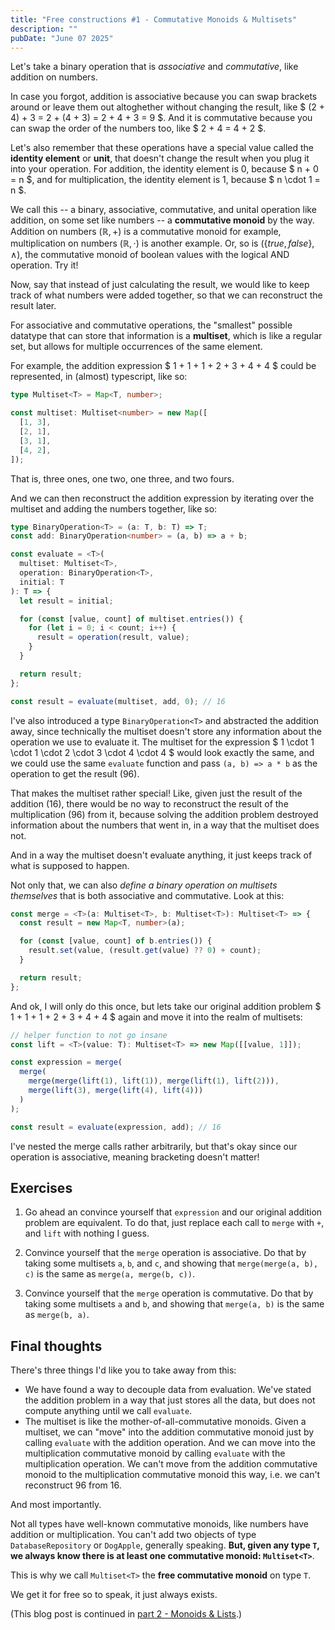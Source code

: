 ```yaml
---
title: "Free constructions #1 - Commutative Monoids & Multisets"
description: ""
pubDate: "June 07 2025"
---
```


Let's take a binary operation that is _associative_ and
_commutative_, like addition on numbers.

In case you forgot, addition is associative because you can swap
brackets around or leave them out altoghether without changing
the result, like $ (2 + 4) + 3 = 2 + (4 + 3) = 2 + 4 + 3 = 9 $.
And it is commutative because you can swap the order of the
numbers too, like $ 2 + 4 = 4 + 2 $.

Let's also remember that these operations have a special
value called the **identity element** or **unit**, that doesn't
change the result when you plug it into your operation. For addition,
the identity element is $0$, because $ n + 0 = n $, and for 
multiplication, the identity element is $1$, because
$ n \cdot 1 = n $.

We call this -- a binary, associative, commutative, and unital operation
like addition, on some set like numbers -- a **commutative
monoid** by the way. Addition on numbers $(\mathbb{R}, +)$
is a commutative monoid for example, multiplication on numbers
$(\mathbb{R}, \cdot)$ is another example. Or, so is $(\lbrace
true, false \rbrace, \land)$, the commutative monoid of boolean
values with the logical AND operation. Try it!

Now, say that instead of just calculating the result, we would
like to keep track of what numbers were added together, so that
we can reconstruct the result later.

For associative and commutative operations, the "smallest"
possible datatype that can store that information is a
**multiset**, which is like a regular set, but allows for
multiple occurrences of the same element.

For example, the addition expression
$ 1 + 1 + 1 + 2 + 3 + 4 + 4 $ could be represented, in (almost)
typescript, like so:

```ts
type Multiset<T> = Map<T, number>;

const multiset: Multiset<number> = new Map([
  [1, 3],
  [2, 1],
  [3, 1],
  [4, 2],
]);
```

That is, three ones, one two, one three, and two fours.

And we can then reconstruct the addition expression by iterating
over the multiset and adding the numbers together, like so:

```ts
type BinaryOperation<T> = (a: T, b: T) => T;
const add: BinaryOperation<number> = (a, b) => a + b;

const evaluate = <T>(
  multiset: Multiset<T>,
  operation: BinaryOperation<T>,
  initial: T
): T => {
  let result = initial;

  for (const [value, count] of multiset.entries()) {
    for (let i = 0; i < count; i++) {
      result = operation(result, value);
    }
  }

  return result;
};

const result = evaluate(multiset, add, 0); // 16
```

I've also introduced a type `BinaryOperation<T>` and
abstracted the addition away, since technically the multiset
doesn't store any information about the operation we use to
evaluate it. The multiset for the expression
$ 1 \cdot 1 \cdot 1 \cdot 2 \cdot 3 \cdot 4 \cdot 4 $ would
look exactly the same, and we could use the same `evaluate`
function and pass `(a, b) => a * b` as the operation to get the
result (96).

That makes the multiset rather special! Like, given just the
result of the addition (16), there would be no way to reconstruct
the result of the multiplication (96) from it, because solving
the addition problem destroyed information about the numbers
that went in, in a way that the multiset does not.

And in a way the multiset doesn't evaluate anything, it just
keeps track of what is supposed to happen.

Not only that, we can also _define a binary operation on
multisets themselves_ that is both associative and commutative.
Look at this:

```ts
const merge = <T>(a: Multiset<T>, b: Multiset<T>): Multiset<T> => {
  const result = new Map<T, number>(a);

  for (const [value, count] of b.entries()) {
    result.set(value, (result.get(value) ?? 0) + count);
  }

  return result;
};
```

And ok, I will only do this once, but lets take our original
addition problem $ 1 + 1 + 1 + 2 + 3 + 4 + 4 $ again and move it
into the realm of multisets:

```ts
// helper function to not go insane
const lift = <T>(value: T): Multiset<T> => new Map([[value, 1]]);

const expression = merge(
  merge(
    merge(merge(lift(1), lift(1)), merge(lift(1), lift(2))),
    merge(lift(3), merge(lift(4), lift(4)))
  )
);

const result = evaluate(expression, add); // 16
```

I've nested the merge calls rather arbitrarily, but that's okay
since our operation is associative, meaning bracketing doesn't
matter!

## Exercises

1. Go ahead an convince yourself that `expression` and our
   original addition problem are equivalent. To do that, just replace
   each call to `merge` with `+`, and `lift` with nothing I guess.

2. Convince yourself that the `merge` operation is associative.
   Do that by taking some multisets `a`, `b`, and `c`, and
   showing that `merge(merge(a, b), c)` is the same as
   `merge(a, merge(b, c))`.

3. Convince yourself that the `merge` operation is commutative.
   Do that by taking some multisets `a` and `b`, and
   showing that `merge(a, b)` is the same as `merge(b, a)`.

## Final thoughts

There's three things I'd like you to take away from this:

- We have found a way to decouple data from evaluation. We've
  stated the addition problem in a way that just stores all the
  data, but does not compute anything until we call `evaluate`.
- The multiset is like the mother-of-all-commutative monoids.
  Given a multiset, we can "move" into the addition commutative
  monoid just by calling `evaluate` with the addition
  operation. And we can move into the multiplication commutative
  monoid by calling `evaluate` with the multiplication
  operation. We can't move from the addition commutative
  monoid to the multiplication commutative monoid this
  way, i.e. we can't reconstruct 96 from 16.

And most importantly.

Not all types have well-known commutative monoids, like
numbers have addition or multiplication. You can't add two
objects of type `DatabaseRepository` or `DogApple`, generally
speaking. **But, given any type `T`, we always know there is at
least one commutative monoid: `Multiset<T>`**.

This is why we call `Multiset<T>` the **free commutative
monoid** on type `T`.

We get it for free so to speak, it just always exists.

(This blog post is continued in
[part 2 - Monoids & Lists](../2025-06-19-free-constructions-2).)
